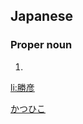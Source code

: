 ==Japanese==
{{ja-kanjitab|勝|彦}}

===Proper noun===
{{ja-pos|proper|かつひこ}}

# {{given name|male|lang=ja}}

[[Category:Japanese male given names|かつひこ]]

[[li:勝彦]]
